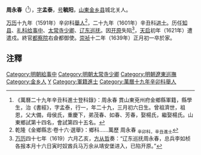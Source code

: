 '''周永春'''（{{bd|1573年|4月6日|1639年}}<ref>《萬曆二十九年辛丑科進士登科錄》：周永春 貫山東兗州府金鄉縣軍籍，縣學生，治《書經》，字孟泰，行一，年二十九，三月初六日生。曾祖濟世，祖恩，父大備，母侯氏，重慶下，弟茂春、如春、芳春，娶楊氏，繼娶楊氏。山東鄉試第十四名，會試第四十五名。</ref>），[[表字|字]]'''孟泰'''，[[号|号]]'''毓阳'''，[[山東|山東]][[金乡县|金乡县]]城北关人。

[[万历|万历]]十九年（1591年）辛卯科[[舉人|舉人]]<ref>乾隆《金鄉縣志·卷十六·選舉》：鄉科……萬歷 周永春 <sub>辛卯科，辛丑進士</sub></ref>，二十九年（1601年）辛丑科[[进士|进士]]。历任[[知县|知县]]、[[礼科|礼科]][[给事中|给事中]]、[[太常寺|太常寺]][[少卿|少卿]]、[[辽东巡抚|辽东巡抚]]。因[[开原|开原]]失陷<ref>[[万历|万历]]四十七年（1619）六月乙亥，[[方从哲|方从哲]]奏：“辽东巡抚周永春，总兵李如桢各报本月十六日寅时奴酋兵马万余从靖安堡进入，已陷开原。”</ref>，[[天启|天启]]初年（1621年）遭遣戍。終官[[都察院|都察院]]右僉都御使。[[崇祯|崇祯]]十二年（1639年）正月初一卒於家。

== 注釋 ==
{{reflist}}

{{萬曆二十九年辛丑科殿試金榜}}
{{DEFAULTSORT:Zhou周}}
[[Category:明朝給事中|Category:明朝給事中]]
[[Category:明朝太常寺少卿|Category:明朝太常寺少卿]]
[[Category:明朝遼東巡撫|Category:明朝遼東巡撫]]
[[Category:金乡人|Category:金乡人]]
[[Category:周姓|Y]]
[[Category:軍籍進士|Category:軍籍進士]]
[[Category:萬曆十九年辛卯科舉人|Category:萬曆十九年辛卯科舉人]]